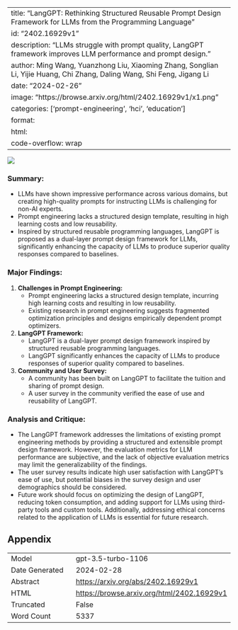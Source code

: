 
---
title: "LangGPT: Rethinking Structured Reusable Prompt Design Framework for LLMs from the Programming Language"
id: "2402.16929v1"
description: "LLMs struggle with prompt quality, LangGPT framework improves LLM performance and prompt design."
author: Ming Wang, Yuanzhong Liu, Xiaoming Zhang, Songlian Li, Yijie Huang, Chi Zhang, Daling Wang, Shi Feng, Jigang Li
date: "2024-02-26"
image: "https://browse.arxiv.org/html/2402.16929v1/x1.png"
categories: ['prompt-engineering', 'hci', 'education']
format:
  html:
    code-overflow: wrap
---

![](https://browse.arxiv.org/html/2402.16929v1/x1.png)

### Summary:
- LLMs have shown impressive performance across various domains, but creating high-quality prompts for instructing LLMs is challenging for non-AI experts.
- Prompt engineering lacks a structured design template, resulting in high learning costs and low reusability.
- Inspired by structured reusable programming languages, LangGPT is proposed as a dual-layer prompt design framework for LLMs, significantly enhancing the capacity of LLMs to produce superior quality responses compared to baselines.

### Major Findings:
1. **Challenges in Prompt Engineering:**
   - Prompt engineering lacks a structured design template, incurring high learning costs and resulting in low reusability.
   - Existing research in prompt engineering suggests fragmented optimization principles and designs empirically dependent prompt optimizers.

2. **LangGPT Framework:**
   - LangGPT is a dual-layer prompt design framework inspired by structured reusable programming languages.
   - LangGPT significantly enhances the capacity of LLMs to produce responses of superior quality compared to baselines.

3. **Community and User Survey:**
   - A community has been built on LangGPT to facilitate the tuition and sharing of prompt design.
   - A user survey in the community verified the ease of use and reusability of LangGPT.

### Analysis and Critique:
- The LangGPT framework addresses the limitations of existing prompt engineering methods by providing a structured and extensible prompt design framework. However, the evaluation metrics for LLM performance are subjective, and the lack of objective evaluation metrics may limit the generalizability of the findings.
- The user survey results indicate high user satisfaction with LangGPT's ease of use, but potential biases in the survey design and user demographics should be considered.
- Future work should focus on optimizing the design of LangGPT, reducing token consumption, and adding support for LLMs using third-party tools and custom tools. Additionally, addressing ethical concerns related to the application of LLMs is essential for future research.

## Appendix

|          |          |
|----------|----------|
| Model     | gpt-3.5-turbo-1106       |
| Date Generated     | 2024-02-28       |
| Abstract | [https://arxiv.org/abs/2402.16929v1](https://arxiv.org/abs/2402.16929v1)        |
| HTML     | [https://browse.arxiv.org/html/2402.16929v1](https://browse.arxiv.org/html/2402.16929v1)       |
| Truncated       | False       |
| Word Count       | 5337       |
